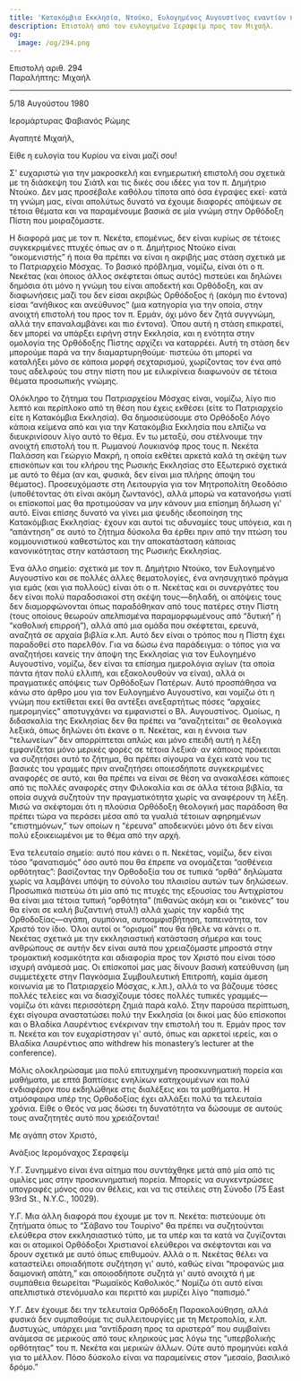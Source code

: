 ```yaml
---
title: 'Κατακόμβια Εκκλησία, Ντούκο, Ευλογημένος Αυγουστίνος εναντίον π. Ν, ορισμοί'
description: Επιστολή από τον ευλογημένο Σεραφείμ προς τον Μιχαήλ.
og:
  image: /og/294.png
---
```


<div style={{textAlign:'right', fontFamily:'monospace'}}>Επιστολή αριθ. 294</div>
<div style={{textAlign:'left', fontFamily:'monospace'}}>Παραλήπτης: Μιχαήλ</div>

---

5/18 Αυγούστου 1980

Ιερομάρτυρας Φαβιανός Ρώμης

Αγαπητέ Μιχαήλ,

Είθε η ευλογία του Κυρίου να είναι μαζί σου!

Σ' ευχαριστώ για την μακροσκελή και ενημερωτική επιστολή σου σχετικά με τη διάσκεψη του Σιάτλ και τις δικές σου ιδέες για τον π. Δημήτριο Ντούκο. Δεν μας προσέβαλε καθόλου τίποτα από όσα έγραψες εκεί· κατά τη γνώμη μας, είναι απολύτως δυνατό να έχουμε διαφορές απόψεων σε τέτοια θέματα και να παραμένουμε βασικά σε μία γνώμη στην Ορθόδοξη Πίστη που μοιραζόμαστε.

Η διαφορά μας με τον π. Νεκέτα, επομένως, δεν είναι κυρίως σε τέτοιες συγκεκριμένες πτυχές όπως αν ο π. Δημήτριος Ντούκο είναι “οικομενιστής” ή ποια θα πρέπει να είναι η ακριβής μας στάση σχετικά με το Πατριαρχείο Μόσχας. Το βασικό πρόβλημα, νομίζω, είναι ότι ο π. Νεκέτας (και όποιος άλλος σκέφτεται όπως αυτός) πιστεύει και δηλώνει δημόσια ότι μόνο η γνώμη του είναι αποδεκτή και Ορθόδοξη, και αν διαφωνήσεις μαζί του δεν είσαι ακριβώς Ορθόδοξος ή (ακόμη πιο έντονα) είσαι “ανήθικος και ανεύθυνος” (μια κατηγορία για την οποία, στην ανοιχτή επιστολή του προς τον π. Ερμάν, όχι μόνο δεν ζητά συγγνώμη, αλλά την επαναλαμβάνει και πιο έντονα). Όπου αυτή η στάση επικρατεί, δεν μπορεί να υπάρξει ειρήνη στην Εκκλησία, και η ενότητα στην ομολογία της Ορθόδοξης Πίστης αρχίζει να καταρρέει. Αυτή τη στάση δεν μπορούμε παρά να την διαμαρτυρηθούμε· πιστεύω ότι μπορεί να καταλήξει μόνο σε κάποια μορφή σεχταρισμού, χωρίζοντας τον ένα από τους αδελφούς του στην πίστη που με ειλικρίνεια διαφωνούν σε τέτοια θέματα προσωπικής γνώμης.

Ολόκληρο το ζήτημα του Πατριαρχείου Μόσχας είναι, νομίζω, λίγο πιο λεπτό και περίπλοκο από τη θέση που έχεις εκθέσει (είτε το Πατριαρχείο είτε η Κατακόμβια Εκκλησία). Θα δημοσιεύσουμε στο Ορθόδοξο Λόγο κάποια κείμενα από και για την Κατακόμβια Εκκλησία που ελπίζω να διευκρινίσουν λίγο αυτό το θέμα. Εν τω μεταξύ, σου στέλνουμε την ανοιχτή επιστολή του π. Ρωμανού Λουκιανόφ προς τους π. Νεκέτα Παλάσση και Γεώργιο Μακρή, η οποία εκθέτει αρκετά καλά τη σκέψη των επισκόπων και του κλήρου της Ρωσικής Εκκλησίας στο Εξωτερικό σχετικά με αυτό το θέμα (αν και, φυσικά, δεν είναι μια πλήρης άποψη του θέματος). Προσευχόμαστε στη Λειτουργία για τον Μητροπολίτη Θεοδόσιο (υποθέτοντας ότι είναι ακόμη ζωντανός), αλλά μπορώ να κατανοήσω γιατί οι επίσκοποί μας θα προτιμούσαν να μην κάνουν μια επίσημη δήλωση γι' αυτό. Είναι επίσης δυνατό να γίνει μια ψευδής ιδεοποίηση της Κατακόμβιας Εκκλησίας· έχουν και αυτοί τις αδυναμίες τους υπόγεια, και η “απάντηση” σε αυτό το ζήτημα δύσκολα θα έρθει πριν από την πτώση του κομμουνιστικού καθεστώτος και την αποκατάσταση κάποιας κανονικότητας στην κατάσταση της Ρωσικής Εκκλησίας.

Ένα άλλο σημείο: σχετικά με τον π. Δημήτριο Ντούκο, τον Ευλογημένο Αυγουστίνο και σε πολλές άλλες θεματολογίες, ένα ανησυχητικό πράγμα για εμάς (και για πολλούς) είναι ότι ο π. Νεκέτας και οι συνεργάτες του δεν είναι πολύ παραδοσιακοί στη σκέψη τους—δηλαδή, οι απόψεις τους δεν διαμορφώνονται όπως παραδόθηκαν από τους πατέρες στην Πίστη (τους οποίους θεωρούν απελπισμένα παραμορφωμένους από “δυτική” ή “καθολική επιρροή”), αλλά από μια ομάδα που σκέφτεται, ερευνά, αναζητά σε αρχαία βιβλία κ.λπ. Αυτό δεν είναι ο τρόπος που η Πίστη έχει παραδοθεί στο παρελθόν. Για να δώσω ένα παράδειγμα: ο τόπος για να αναζητήσει κανείς την άποψη της Εκκλησίας για τον Ευλογημένο Αυγουστίνο, νομίζω, δεν είναι τα επίσημα ημερολόγια αγίων (τα οποία πάντα ήταν πολύ ελλιπή, και εξακολουθούν να είναι), αλλά οι πραγματικές απόψεις των Ορθόδοξων Πατέρων. Αυτό προσπάθησα να κάνω στο άρθρο μου για τον Ευλογημένο Αυγουστίνο, και νομίζω ότι η γνώμη που εκτίθεται εκεί θα αντέξει ανεξαρτήτως πόσες “αρχαίες ημερομηνίες” αποτυγχάνει να εμφανιστεί ο Βλ. Αυγουστίνος. Ομοίως, η διδασκαλία της Εκκλησίας δεν θα πρέπει να “αναζητείται” σε θεολογικά λεξικά, όπως δηλώνει ότι έκανε ο π. Νεκέτας, και η έννοια των “τελωνείων” δεν απορρίπτεται απλώς και μόνο επειδή αυτή η λέξη εμφανίζεται μόνο μερικές φορές σε τέτοια λεξικά· αν κάποιος πρόκειται να συζητήσει αυτό το ζήτημα, θα πρέπει σίγουρα να έχει κατά νου τις βασικές του γραμμές πριν αναζητήσει οποιεσδήποτε συγκεκριμένες αναφορές σε αυτό, και θα πρέπει να είναι σε θέση να ανακαλέσει κάποιες από τις πολλές αναφορές στην Φιλοκαλία και σε άλλα τέτοια βιβλία, τα οποία συχνά συζητούν την πραγματικότητα χωρίς να αναφέρουν τη λέξη. Μισώ να σκέφτομαι ότι η πλούσια Ορθόδοξη θεολογική μας παράδοση θα πρέπει τώρα να περάσει μέσα από τα γυαλιά τέτοιων αφηρημένων “επιστημόνων,” των οποίων η “έρευνα” αποδεικνύει μόνο ότι δεν είναι πολύ εξοικειωμένοι με το θέμα από την αρχή.

Ένα τελευταίο σημείο: αυτό που κάνει ο π. Νεκέτας, νομίζω, δεν είναι τόσο “φανατισμός” όσο αυτό που θα έπρεπε να ονομάζεται “ασθένεια ορθότητας”: βασίζοντας την Ορθοδοξία του σε τυπικά “ορθά” δηλώματα χωρίς να λαμβάνει υπόψη το σύνολο του πλαισίου αυτών των δηλώσεων. Προσωπικά πιστεύω ότι μία από τις πτυχές της εξουσίας του Αντιχρίστου θα είναι μια τέτοια τυπική “ορθότητα” (πιθανώς ακόμη και οι “εικόνες” του θα είναι σε καλή βυζαντινή στυλ!) αλλά χωρίς την καρδιά της Ορθοδοξίας—αγάπη, συμπόνια, αυτοαμφισβήτηση, ταπεινότητα, τον Χριστό τον ίδιο. Όλοι αυτοί οι “ορισμοί” που θα ήθελε να κάνει ο π. Νεκέτας σχετικά με την εκκλησιαστική κατάσταση σήμερα και τους ανθρώπους σε αυτήν δεν είναι αυτά που χρειαζόμαστε μπροστά στην τρομακτική κοσμικότητα και αδιαφορία προς τον Χριστό που είναι τόσο ισχυρή ανάμεσά μας. Οι επίσκοποί μας μας δίνουν βασική κατεύθυνση (μη συμμετέχετε στην Παγκόσμια Συμβουλευτική Επιτροπή, καμία άμεση κοινωνία με το Πατριαρχείο Μόσχας, κ.λπ.), αλλά το να βάζουμε τόσες πολλές τελείες και να διασχίζουμε τόσες πολλές τυπικές γραμμές—νομίζω ότι κάνει περισσότερη ζημιά παρά καλό. Στην παρούσα περίπτωση, έχει σίγουρα αναστατώσει πολύ την Εκκλησία (οι δικοί μας δύο επίσκοποι και ο Βλαδίκα Λαυρέντιος ενέκριναν την επιστολή του π. Ερμάν προς τον π. Νεκέτα και τον ευχαρίστησαν γι' αυτό, όπως και αρκετοί ιερείς, και ο Βλαδίκα Λαυρέντιος απο withdrew his monastery’s lecturer at the conference).

Μόλις ολοκληρώσαμε μια πολύ επιτυχημένη προσκυνηματική πορεία και μαθήματα, με επτά βαπτίσεις ενηλίκων κατηχουμένων και πολύ ενδιαφέρον που εκδηλώθηκε στις διαλέξεις και τα μαθήματα. Η ατμόσφαιρα υπέρ της Ορθοδοξίας έχει αλλάξει πολύ τα τελευταία χρόνια. Είθε ο Θεός να μας δώσει τη δυνατότητα να δώσουμε σε αυτούς τους αναζητητές αυτό που χρειάζονται!

Με αγάπη στον Χριστό,

Ανάξιος Ιερομόναχος Σεραφείμ

Υ.Γ. Συνημμένο είναι ένα αίτημα που συντάχθηκε μετά από μία από τις ομιλίες μας στην προσκυνηματική πορεία. Μπορείς να συγκεντρώσεις υπογραφές μόνος σου αν θέλεις, και να τις στείλεις στη Σύνοδο (75 East 93rd St., Ν.Υ.C., 10029).

Υ.Γ. Μια άλλη διαφορά που έχουμε με τον π. Νεκέτα: πιστεύουμε ότι ζητήματα όπως το “Σάβανο του Τουρίνο” θα πρέπει να συζητούνται ελεύθερα στον εκκλησιαστικό τύπο, με τα υπέρ και τα κατά να ζυγίζονται και οι ατομικοί Ορθόδοξοι Χριστιανοί ελεύθεροι να σκέφτονται και να δρουν σχετικά με αυτό όπως επιθυμούν. Αλλά ο π. Νεκέτας θέλει να καταστείλει οποιαδήποτε συζήτηση γι' αυτό, καθώς είναι “προφανώς μια δαιμονική απάτη,” και οποιοσδήποτε συζητά γι' αυτό ανοιχτά ή με συμπάθεια θεωρείται “Ρωμαϊκός Καθολικός.” Νομίζω ότι αυτό είναι απελπιστικά στενόμυαλο και περιττό και μυρίζει λίγο “παπισμό.”

Υ.Γ. Δεν έχουμε δει την τελευταία Ορθόδοξη Παρακολούθηση, αλλά φυσικά δεν συμπαθούμε τις συλλειτουργίες με τη Μετροπολία, κ.λπ. Δυστυχώς, υπάρχει μια “αντίδραση προς τα αριστερά” που συμβαίνει ανάμεσα σε μερικούς από τους κληρικούς μας λόγω της “υπερβολικής ορθότητας” του π. Νεκέτα και μερικών άλλων. Ούτε αυτό προμηνύει καλά για το μέλλον. Πόσο δύσκολο είναι να παραμείνεις στον “μεσαίο, βασιλικό δρόμο.”
